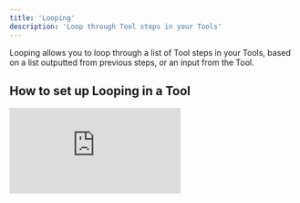 ```yaml
---
title: 'Looping'
description: 'Loop through Tool steps in your Tools'
---
```


Looping allows you to loop through a list of Tool steps in your Tools, based on a list outputted from previous steps, or an input from the Tool.

## How to set up Looping in a Tool

<div style={{ width:"100%",position:"relative","padding-top":"56.75%" }}>
<iframe src="https://app.supademo.com/embed/cme9w2yuj4k2ah3py1j36pvo5" frameBorder="0" title="How to set up Looping in a Tool" allow="clipboard-write" webkitallowfullscreen="true" mozallowfullscreen="true" allowfullscreen style={{ position:"absolute",top:0,left:0,width:"100%",height:"100%",border:"3px solid #5E43CE",borderRadius:"10px" }} />
</div>

1. Add a Loop by clicking the button to create a new Tool step, then navigate to the Flow Controls tab to select a Loop
2. Select the list you want to loop over in 'List to loop'
3. Choose how to process list items, either at the same time or one by one
4. Add Tool steps inside the loop
5. Once you've done that, run the Tool to test the loop

## Advanced Settings

### How should errors be handled?

Specifies how the loop should handle errors. Defaults to continue (skip item), but you can also choose to throw an error.

### Index of item to test loop on

You can also choose a specific index to test with. This is helpful for debugging and also for testing your overall flow with a single item to reduce credit costs.

## Frequently asked questions (FAQs)

<AccordionGroup>
  <Accordion title="Can I set up a Loop in a Loop?">
    Absolutely! You can add loops within loops if your workflow requires it. This flexibility allows you to create more complex processes tailored to your specific needs. Just keep in mind that nesting can increase complexity, so ensure it aligns with your overall flow.
  </Accordion>
  <Accordion title="Can I run the loop steps in parallel, and how does that work?">
    Yes, you can choose to process items in your list either in parallel or sequentially. If you select parallel processing, all items will be processed at the same time, which can speed up execution. If you prefer to handle them one at a time, you can opt for sequential processing.
  </Accordion>
  <Accordion title="How do I handle errors when using the loop step?">
    By default, if an item in the loop errors, it will be skipped, and you can view the errored items in the errors tab of the loop step results. If you prefer to be notified of errors instead, you can adjust the error handling settings to throw a tool error. This way, you can address issues as they arise.
  </Accordion>
</AccordionGroup>